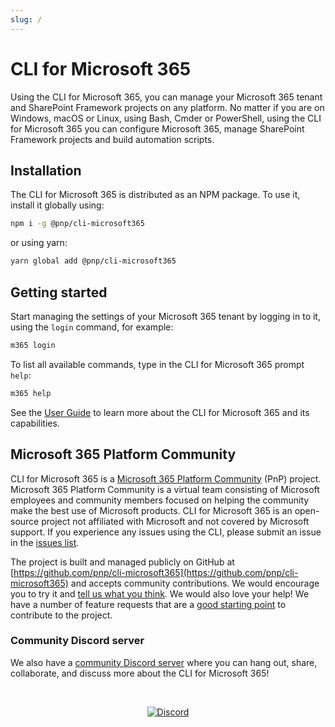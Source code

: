 ```yaml
---
slug: /
---
```



# CLI for Microsoft 365

Using the CLI for Microsoft 365, you can manage your Microsoft 365 tenant and SharePoint Framework projects on any platform. No matter if you are on Windows, macOS or Linux, using Bash, Cmder or PowerShell, using the CLI for Microsoft 365 you can configure Microsoft 365, manage SharePoint Framework projects and build automation scripts.

<AsciinemaPlayer src="https://asciinema.org/a/445653.cast" rows={15} idleTimeLimit={3} preload={true} loop autoplay/>

## Installation

The CLI for Microsoft 365 is distributed as an NPM package. To use it, install it globally using:

```sh
npm i -g @pnp/cli-microsoft365
```

or using yarn:

```sh
yarn global add @pnp/cli-microsoft365
```

## Getting started

Start managing the settings of your Microsoft 365 tenant by logging in to it, using the `login` command, for example:

```sh
m365 login
```

To list all available commands, type in the CLI for Microsoft 365 prompt `help`:

```sh
m365 help
```

See the [User Guide](user-guide/installing-cli.md) to learn more about the CLI for Microsoft 365 and its capabilities.

## Microsoft 365 Platform Community

CLI for Microsoft 365 is a [Microsoft 365 Platform Community](https://pnp.github.io) (PnP) project. Microsoft 365 Platform Community is a virtual team consisting of Microsoft employees and community members focused on helping the community make the best use of Microsoft products. CLI for Microsoft 365 is an open-source project not affiliated with Microsoft and not covered by Microsoft support. If you experience any issues using the CLI, please submit an issue in the [issues list](https://github.com/pnp/cli-microsoft365/issues).

The project is built and managed publicly on GitHub at [https://github.com/pnp/cli-microsoft365](https://github.com/pnp/cli-microsoft365) and accepts community contributions. We would encourage you to try it and [tell us what you think](https://github.com/pnp/cli-microsoft365/issues). We would also love your help! We have a number of feature requests that are a [good starting point](https://github.com/pnp/cli-microsoft365/issues?q=is%3Aissue+is%3Aopen+label%3A%22good+first+issue%22) to contribute to the project.

### Community Discord server

We also have a [community Discord server](https://discord.gg/35HTFJ544b) where you can hang out, share, collaborate, and discuss more about the CLI for Microsoft 365!

<br/>
<p align="center">
  <a href="https://discord.gg/35HTFJ544b">
    <img src="https://img.shields.io/badge/Discord-invite/35HTFJ544b-7289da?style=for-the-badge"
      alt="Discord" />
  </a>
</p>
